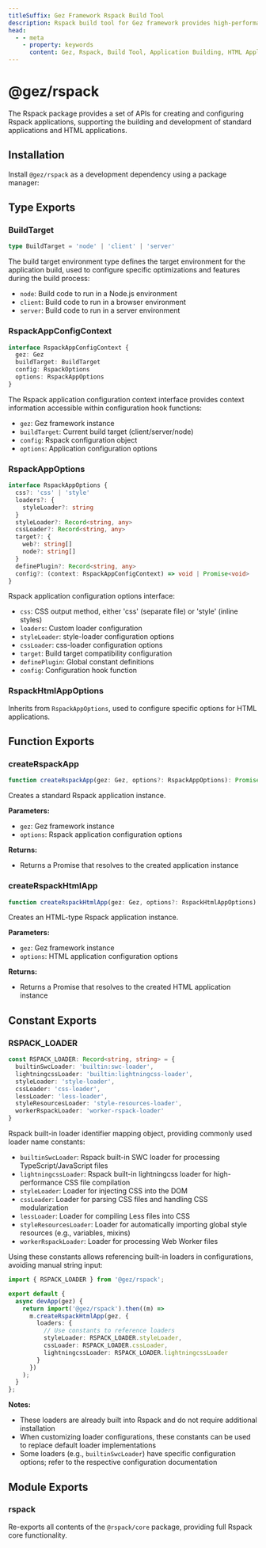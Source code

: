 ```yaml
---
titleSuffix: Gez Framework Rspack Build Tool
description: Rspack build tool for Gez framework provides high-performance application building capabilities, supports development and building of standard applications and HTML applications, and comes with built-in resource processors and optimization configurations.
head:
  - - meta
    - property: keywords
      content: Gez, Rspack, Build Tool, Application Building, HTML Application, TypeScript, CSS, Resource Processing, Performance Optimization
---
```



# @gez/rspack

The Rspack package provides a set of APIs for creating and configuring Rspack applications, supporting the building and development of standard applications and HTML applications.

## Installation

Install `@gez/rspack` as a development dependency using a package manager:

<PackageManagerTabs command="install @gez/rspack -D" />

## Type Exports

### BuildTarget

```ts
type BuildTarget = 'node' | 'client' | 'server'
```

The build target environment type defines the target environment for the application build, used to configure specific optimizations and features during the build process:
- `node`: Build code to run in a Node.js environment
- `client`: Build code to run in a browser environment
- `server`: Build code to run in a server environment

### RspackAppConfigContext

```ts
interface RspackAppConfigContext {
  gez: Gez
  buildTarget: BuildTarget
  config: RspackOptions
  options: RspackAppOptions
}
```

The Rspack application configuration context interface provides context information accessible within configuration hook functions:
- `gez`: Gez framework instance
- `buildTarget`: Current build target (client/server/node)
- `config`: Rspack configuration object
- `options`: Application configuration options

### RspackAppOptions

```ts
interface RspackAppOptions {
  css?: 'css' | 'style'
  loaders?: {
    styleLoader?: string
  }
  styleLoader?: Record<string, any>
  cssLoader?: Record<string, any>
  target?: {
    web?: string[]
    node?: string[]
  }
  definePlugin?: Record<string, any>
  config?: (context: RspackAppConfigContext) => void | Promise<void>
}
```

Rspack application configuration options interface:
- `css`: CSS output method, either 'css' (separate file) or 'style' (inline styles)
- `loaders`: Custom loader configuration
- `styleLoader`: style-loader configuration options
- `cssLoader`: css-loader configuration options
- `target`: Build target compatibility configuration
- `definePlugin`: Global constant definitions
- `config`: Configuration hook function

### RspackHtmlAppOptions

Inherits from `RspackAppOptions`, used to configure specific options for HTML applications.

## Function Exports

### createRspackApp

```ts
function createRspackApp(gez: Gez, options?: RspackAppOptions): Promise<App>
```

Creates a standard Rspack application instance.

**Parameters:**
- `gez`: Gez framework instance
- `options`: Rspack application configuration options

**Returns:**
- Returns a Promise that resolves to the created application instance

### createRspackHtmlApp

```ts
function createRspackHtmlApp(gez: Gez, options?: RspackHtmlAppOptions): Promise<App>
```

Creates an HTML-type Rspack application instance.

**Parameters:**
- `gez`: Gez framework instance
- `options`: HTML application configuration options

**Returns:**
- Returns a Promise that resolves to the created HTML application instance

## Constant Exports
### RSPACK_LOADER

```ts
const RSPACK_LOADER: Record<string, string> = {
  builtinSwcLoader: 'builtin:swc-loader',
  lightningcssLoader: 'builtin:lightningcss-loader',
  styleLoader: 'style-loader',
  cssLoader: 'css-loader',
  lessLoader: 'less-loader',
  styleResourcesLoader: 'style-resources-loader',
  workerRspackLoader: 'worker-rspack-loader'
}
```

Rspack built-in loader identifier mapping object, providing commonly used loader name constants:

- `builtinSwcLoader`: Rspack built-in SWC loader for processing TypeScript/JavaScript files
- `lightningcssLoader`: Rspack built-in lightningcss loader for high-performance CSS file compilation
- `styleLoader`: Loader for injecting CSS into the DOM
- `cssLoader`: Loader for parsing CSS files and handling CSS modularization
- `lessLoader`: Loader for compiling Less files into CSS
- `styleResourcesLoader`: Loader for automatically importing global style resources (e.g., variables, mixins)
- `workerRspackLoader`: Loader for processing Web Worker files

Using these constants allows referencing built-in loaders in configurations, avoiding manual string input:

```ts title="src/entry.node.ts"
import { RSPACK_LOADER } from '@gez/rspack';

export default {
  async devApp(gez) {
    return import('@gez/rspack').then((m) =>
      m.createRspackHtmlApp(gez, {
        loaders: {
          // Use constants to reference loaders
          styleLoader: RSPACK_LOADER.styleLoader,
          cssLoader: RSPACK_LOADER.cssLoader,
          lightningcssLoader: RSPACK_LOADER.lightningcssLoader
        }
      })
    );
  }
};
```

**Notes:**
- These loaders are already built into Rspack and do not require additional installation
- When customizing loader configurations, these constants can be used to replace default loader implementations
- Some loaders (e.g., `builtinSwcLoader`) have specific configuration options; refer to the respective configuration documentation

## Module Exports

### rspack

Re-exports all contents of the `@rspack/core` package, providing full Rspack core functionality.